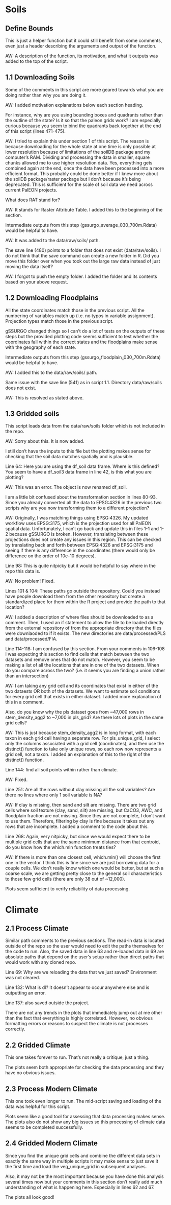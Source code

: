 # Soils

## Define Bounds 

This is just a helper function but it could still benefit from some comments, even just a header describing the arguments and output of the function. 

AW: A description of the function, its motivation, and what it outputs was added to the top of the script.

## 1.1 Downloading Soils

Some of the comments in this script are more geared towards what you are doing rather than why you are doing it. 

AW: I added motivation explanations below each section heading.

For instance, why are you using bounding boxes and quadrants rather than the outline of the state? Is it so that the paleon grids work? I am especially curious because you seem to bind the quadrants back together at the end of this script (lines 471-475).

AW: I tried to explain this under section 1 of this script. The reason is because downloading for the whole state at one time is only possible at lower resolution because of limitations of the soilDB package and my computer's RAM. Dividing and processing the data in smaller, square chunks allowed me to use higher resolution data. Yes, everything gets combined again at the end, once the data have been processed into a more efficient format. This probably could be done better if I knew more about the soilDB package/raster package but I don't because it's being deprecated. This is sufficient for the scale of soil data we need across current PalEON projects.

What does RAT stand for?

AW: It stands for Raster Attribute Table. I added this to the beginning of the section.

Intermediate outputs from this step (gssurgo_average_030_700m.Rdata) would be helpful to have.

AW: It was added to the data/raw/soils/ path.

The save line (480) points to a folder that does not exist (data/raw/soils). I do not think that the save command can create a new folder in R. Did you move this folder over when you took out the large raw data instead of just moving the data itself? 

AW: I forgot to push the empty folder. I added the folder and its contents based on your above request.

## 1.2 Downloading Floodplains

All the state coordinates match those in the previous script. 
All the numbering of variables match up (i.e. no typos in variable assignment). 
Projection types match those in the previous script. 

gSSURGO changed things so I can't do a lot of tests on the outputs of these steps but the provided plotting code seems sufficient to test whether the coordinates fall within the correct states and the floodplains make sense with the geography of each state. 

Intermediate outputs from this step (gssurgo_floodplain_030_700m.Rdata) would be helpful to have. 

AW: I added this to the data/raw/soils/ path.

Same issue with the save line (541) as in script 1.1. Directory data/raw/soils does not exist. 

AW: This is resolved as stated above.

## 1.3 Gridded soils

This script loads data from the data/raw/soils folder which is not included in the repo. 

AW: Sorry about this. It is now added.

I still don't have the inputs to this file but the plotting makes sense for checking that the soil data matches spatially and is plausible.
 
Line 64: Here you are using the df_soil data frame. Where is this defined? You seem to have a df_soil3 data frame in line 42, is this what you are plotting? 

AW: This was an error. The object is now renamed df_soil.

I am a little bit confused about the transformation section in lines 80-93. Since you already converted all the data to EPSG:4326 in the previous two scripts why are you now transforming them to a different projection?

AW: Originally, I was matching things using EPSG:4326. My updated workflow uses EPSG:3175, which is the projection used for all PalEON spatial data. Unfortunately, I can't go back and update this in files 1-1 and 1-2 because gSSURGO is broken. However, translating between these projections does not create any issues in this region. This can be checked by translating back and forth between EPSG:4326 and EPSG:3175 and seeing if there is any difference in the coordinates (there would only be difference on the order of 10e-10 degrees). 

Line 98: This is quite nitpicky but it would be helpful to say where in the repo this data is.

AW: No problem! Fixed.

Lines 101 & 104: These paths go outside the repository. Could you instead have people download them from the other repository but create a standardized place for them within the R project and provide the path to that location?

AW: I added a description of where files should be downloaded to as a comment. Then, I used an if statement to allow the file to be loaded directly from the external repository of from the appropriate directory that the files were downlaoded to if it exists. The new directories are data/processed/PLS and data/processed/FIA.

Line 114-118: I am confused by this section. From your comments in 106-108 I was expecting this section to find cells that match between the two datasets and remove ones that do not match. However, you seem to be making a list of all the locations that are in one of the two datasets. When do you compare across the two? (i.e. it seems you are finding a union rather than an intersection) 

AW: I am taking any grid cell and its coordinates that exist in either of the two dataests OR both of the datasets. We want to estimate soil conditions for every grid cell that exists in either dataset. I added more explanation of this in a comment.

Also, do you know why the pls dataset goes from ~47,000 rows in stem_density_agg2 to ~7,000 in pls_grid? Are there lots of plots in the same grid cells?

AW: This is just because stem_density_agg2 is in long format, with each taxon in each grid cell having a separate row. For pls_unique_grid, I select only the columns associated with a grid cell (coordinates), and then use the distinct() function to take only unique rows, so each row now represents a grid cell, not a taxon. I added an explanation of this to the right of the distinct() function.

Line 144: find all soil points within rather than climate. 

AW: Fixed.

Line 251: Are all the rows without clay missing all the soil variables? Are there no lines where only 1 soil variable is NA? 

AW: If clay is missing, then sand and silt are missing. There are two grid cells where soil texture (clay, sand, silt) are missing, but CaCO3, AWC, and floodplain fraction are not missing. Since they are not complete, I don't want to use them. Therefore, filtering by clay is fine because it takes out any rows that are incomplete. I added a comment to the code about this.

Line 268: Again, very nitpicky, but since we would expect there to be multiple grid cells that are the same minimum distance from that centroid, do you know how the which.min function treats ties? 

AW: If there is more than one closest cell, which.min() will choose the first one in the vector. I think this is fine since we are just borrowing data for a couple cells. We don't really know which one would be better, but at such a coarse scale, we are getting pretty close to the general soil characteristics to those few grid cells (there are only 38 out of ~12,000).

Plots seem sufficient to verify reliability of data processing. 

# Climate

## 2.1 Process Climate

Similar path comments to the previous sections. The read-in data is located outside of the repo so the user would need to edit the paths themselves for the code to run. Also, the saved data in line 63 and re-loaded data in 69 are absolute paths that depend on the user's setup rather than direct paths that would work with any cloned repo.

Line 69: Why are we reloading the data that we just saved? Environment was not cleared. 

Line 132: What is dl? It doesn't appear to occur anywhere else and is outputting an error. 

Line 137: also saved outside the project. 

There are not any trends in the plots that immediately jump out at me other than the fact that everything is highly correlated. However, no obvious formatting errors or reasons to suspect the climate is not processes correctly. 

## 2.2 Gridded Climate
 This one takes forever to run. That's not really a critique, just a thing.
 
 The plots seem both appropriate for checking the data processing and they have no obvious issues.
 
## 2.3 Process Modern Climate

This one took even longer to run. The mid-script saving and loading of the data was helpful for this script. 

Plots seem like a good tool for assessing that data processing makes sense. The plots also do not show any big issues so this processing of climate data seems to be completed successfully. 

## 2.4 Gridded Modern Climate

Since you find the unique grid cells and combine the different data sets in exactly the same way in multiple scripts it may make sense to just save it the first time and load the veg_unique_grid in subsequent analyses. 

Also, it may not be the most important because you have done this analysis several times now but your comments in this section don't really add much understanding of what is happening here. Especially in lines 62 and 67. 

The plots all look good!

